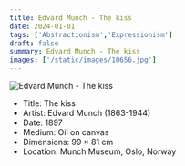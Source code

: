 ```yaml
---
title: Edvard Munch - The kiss
date: 2024-01-01
tags: ['Abstractionism','Expressionism']
draft: false
summary: Edvard Munch - The kiss
images: ['/static/images/10656.jpg']
---
```


![Edvard Munch - The kiss](/static/images/10656.jpg)

* Title: The kiss
* Artist: Edvard Munch (1863-1944)
* Date: 1897
* Medium: Oil on canvas
* Dimensions: 99 × 81 cm
* Location: Munch Museum, Oslo, Norway


